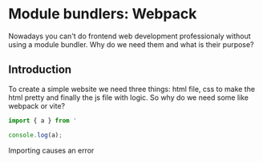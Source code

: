 # Module bundlers: Webpack

Nowadays you can't do frontend web development professionaly without using a module bundler. Why do we need them and what is their purpose?

## Introduction

To create a simple website we need three things: html file, css to make the html pretty and finally the js file with logic.
So why do we need some like webpack or vite?

```js filename="index.js" {3} copy
import { a } from '

console.log(a);
```

Importing causes an error
